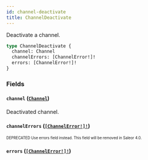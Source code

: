 ```yaml
---
id: channel-deactivate
title: ChannelDeactivate
---
```


Deactivate a channel.

```graphql
type ChannelDeactivate {
  channel: Channel
  channelErrors: [ChannelError!]!
  errors: [ChannelError!]!
}
```

### Fields

#### `channel` ([`Channel`](/developer/api-reference/objects/channel.mdx))

Deactivated channel.

#### `channelErrors` ([`[ChannelError!]!`](/developer/api-reference/objects/channel-error.mdx))

<sub><sup><span className="deprecatedTag">DEPRECATED</span> Use errors field instead. This field will be removed in Saleor 4.0.</sup></sub>

#### `errors` ([`[ChannelError!]!`](/developer/api-reference/objects/channel-error.mdx))
